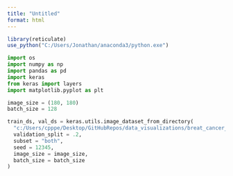 ```yaml
---
title: "Untitled"
format: html
---
```


```r
library(reticulate)
use_python("C:/Users/Jonathan/anaconda3/python.exe")
```


```python
import os
import numpy as np
import pandas as pd
import keras
from keras import layers
import matplotlib.pyplot as plt
```

```python
image_size = (180, 180)
batch_size = 128

train_ds, val_ds = keras.utils.image_dataset_from_directory(
  "c:/Users/cpppe/Desktop/GitHubRepos/data_visualizations/breat_cancer_images/Dataset_BUSI_with_GT/train",
  validation_split = .2,
  subset = "both",
  seed = 12345,
  image_size = image_size,
  batch_size = batch_size
)
```

```python

```
